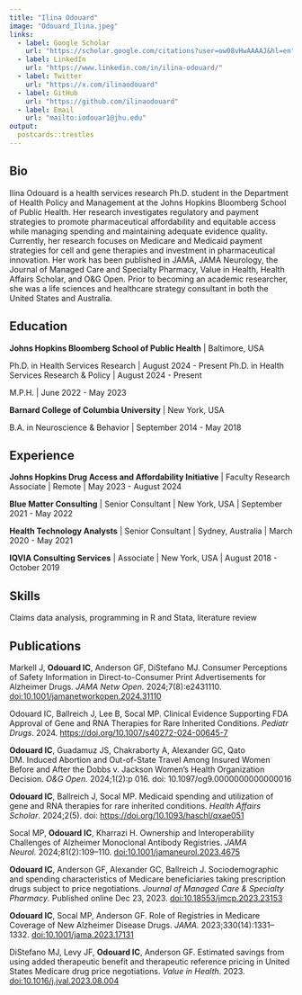 ```yaml
---
title: "Ilina Odouard"
image: "Odouard_Ilina.jpeg"
links:
  - label: Google Scholar
    url: "https://scholar.google.com/citations?user=ow08vHwAAAAJ&hl=en"
  - label: LinkedIn
    url: "https://www.linkedin.com/in/ilina-odouard/"
  - label: Twitter
    url: "https://x.com/ilinaodouard"
  - label: GitHub
    url: "https://github.com/ilinaodouard"
  - label: Email
    url: "mailto:iodouar1@jhu.edu"
output:
  postcards::trestles
---
```


## Bio

Ilina Odouard is a health services research Ph.D. student in the Department of Health Policy and Management at the Johns Hopkins Bloomberg School of Public Health. Her research investigates regulatory and payment strategies to promote pharmaceutical affordability and equitable access while managing spending and maintaining adequate evidence quality. Currently, her research focuses on Medicare and Medicaid payment strategies for cell and gene therapies and investment in pharmaceutical innovation. Her work has been published in JAMA, JAMA Neurology, the Journal of Managed Care and Specialty Pharmacy, Value in Health, Health Affairs Scholar, and O&G Open. Prior to becoming an academic researcher, she was a life sciences and healthcare strategy consultant in both the United States and Australia.

## Education

**Johns Hopkins Bloomberg School of Public Health** \| Baltimore, USA

Ph.D. in Health Services Research \| August 2024 - Present Ph.D. in Health Services Research & Policy \| August 2024 - Present

M.P.H. \| June 2022 - May 2023

**Barnard College of Columbia University** \| New York, USA

B.A. in Neuroscience & Behavior \| September 2014 - May 2018

## Experience

**Johns Hopkins Drug Access and Affordability Initiative** \| Faculty Research Associate \| Remote \| May 2023 - August 2024

**Blue Matter Consulting** \| Senior Consultant \| New York, USA \| September 2021 - May 2022

**Health Technology Analysts** \| Senior Consultant \| Sydney, Australia \| March 2020 - May 2021

**IQVIA Consulting Services** \| Associate \| New York, USA \| August 2018 - October 2019

## Skills

Claims data analysis, programming in R and Stata, literature review

## Publications

Markell J, **Odouard IC**, Anderson GF, DiStefano MJ. Consumer Perceptions of Safety Information in Direct-to-Consumer Print Advertisements for Alzheimer Drugs. *JAMA Netw Open.* 2024;7(8):e2431110. <doi:10.1001/jamanetworkopen.2024.31110>

Odouard IC, Ballreich J, Lee B, Socal MP. Clinical Evidence Supporting FDA Approval of Gene and RNA Therapies for Rare Inherited Conditions. *Pediatr Drugs*. 2024. <https://doi.org/10.1007/s40272-024-00645-7>

**Odouard IC**, Guadamuz JS, Chakraborty A, Alexander GC, Qato DM. Induced Abortion and Out-of-State Travel Among Insured Women Before and After the Dobbs v. Jackson Women's Health Organization Decision. *O&G Open.* 2024;1(2):p 016. doi: 10.1097/og9.0000000000000016

**Odouard IC**, Ballreich J, Socal MP. Medicaid spending and utilization of gene and RNA therapies for rare inherited conditions. *Health Affairs Scholar*. 2024;2(5). doi: <https://doi.org/10.1093/haschl/qxae051>

Socal MP, **Odouard IC**, Kharrazi H. Ownership and Interoperability Challenges of Alzheimer Monoclonal Antibody Registries. *JAMA Neurol.* 2024;81(2):109–110. <doi:10.1001/jamaneurol.2023.4675>

**Odouard IC**, Anderson GF, Alexander GC, Ballreich J. Sociodemographic and spending characteristics of Medicare beneficiaries taking prescription drugs subject to price negotiations. *Journal of Managed Care & Specialty Pharmacy*. Published online Dec 23, 2023. <doi:10.18553/jmcp.2023.23153>

**Odouard IC**, Socal MP, Anderson GF. Role of Registries in Medicare Coverage of New Alzheimer Disease Drugs. *JAMA.* 2023;330(14):1331–1332. <doi:10.1001/jama.2023.17131>

DiStefano MJ, Levy JF, **Odouard IC**, Anderson GF. Estimated savings from using added therapeutic benefit and therapeutic reference pricing in United States Medicare drug price negotiations. *Value in Health*. 2023. <doi:10.1016/j.jval.2023.08.004>
